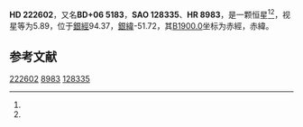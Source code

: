 {{Starbox begin
| name = HD 222602
}}
{{Starbox observe
| epoch = [[J2000.0|J2000.0]]
| constell = {{星座名待查}}<ref name=SIMBAD>{{cite web
 | url=http://simbad.u-strasbg.fr/simbad/sim-id?Ident=HR+8983
 | title =Pulsating variable Star
 | publisher=Centre de Données astronomiques de Strasbourg
 | work=SIMBAD
 | accessdate=2012-07-13}}</ref><ref name=DATA>{{cite web
 | url=http://vizier.u-strasbg.fr/viz-bin/VizieR-5?-out.add=.&-source=5050&-corr=PK=HR&-out.max=9999&HR=8983
 | title=VizieR Detailed Page
 | accessdate=2012-07-13
 | archive-date=2016-03-04
 | archive-url=https://web.archive.org/web/20160304193355/http://vizier.u-strasbg.fr/viz-bin/VizieR-5?-out.add=.&-source=5050&-corr=PK=HR&-out.max=9999&HR=8983
 | dead-url=no
 }}</ref>
| 星官 = 
| ra = {{RA|23|41|56.7}}<ref name=SIMBAD /><ref name=DATA />
| dec = {{DEC|+7|15|2}}<ref name=SIMBAD /><ref name=DATA />
| appmag_v = 5.89<ref name=SIMBAD /><ref name=DATA />
}}
{{Starbox character
| class = A3Vn<ref name=SIMBAD /><ref name=DATA />
| b-v = 0.1<ref name=SIMBAD /><ref name=DATA />
| u-b = 0.08<ref name=SIMBAD /><ref name=DATA />
| r-i = <ref name=SIMBAD /><ref name=DATA />
| variable = 
}}
{{Starbox astrometry
| radial_v = 0.08
| prop_mo_ra = 1
| parallax = 
| p_error = 
}}
{{Starbox catalog
| names =BD+06 5183，[[SAO星表|SAO]] 128335，[[HD星表|HD]] 222602，[[HR星表|HR]] 8983}}
{{Starbox reference |Simbad=HR+8983}}
{{Starbox end}}

'''HD 222602'''，又名'''BD+06 5183'''，'''SAO 128335'''、'''HR 8983'''，是一颗恒星<ref name=SIMBAD /><ref name=DATA />，视星等为5.89，位于[[銀道座標系|銀經]]94.37，[[銀道座標系|銀緯]]-51.72，其[[B1900.0|B1900.0]]坐标为赤經{{RA|23|36|50.9}}，赤緯{{DEC|+6|-51.72|49}}。

== 参考文献 ==
{{reflist}}

{{star-stub}}

[[Category:HD和HDE天體|222602]]
[[Category:HR天體|8983]]
[[Category:SAO天體|128335]]